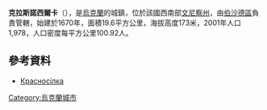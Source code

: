 {{coord|48|30|23|N|29|37|17|E|scale:30000|display=title}}

'''克拉斯諾西爾卡'''（{{lang-uk|Красносілка}}），是[[烏克蘭|烏克蘭]]的城鎮，位於該國西南部[[文尼察州|文尼察州]]，由[[伯沙德區|伯沙德區]]負責管轄，始建於1670年，面積19.6平方公里，海拔高度173米，2001年人口1,978，人口密度每平方公里100.92人。

==參考資料==
* [http://w1.c1.rada.gov.ua/pls/z7503/A005?rdat1=01.04.2014&rf7571=1470 Красносілка]

{{Ukraine-geo-stub}}
[[Category:烏克蘭城市|Category:烏克蘭城市]]